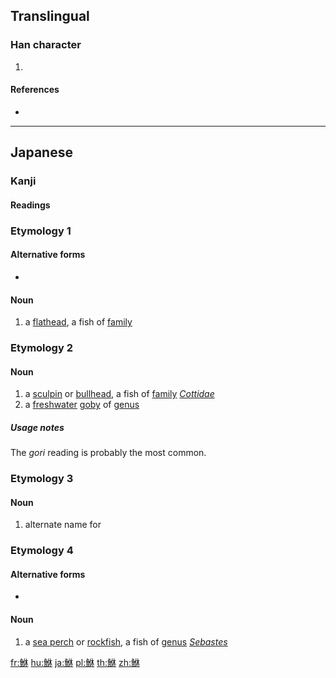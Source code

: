 {{character info/new}}
==Translingual==

===Han character===
{{Han char|rn=195|rad=魚|as=06|sn=17|four=|canj=NFOD}}

# {{defn|Han|sort=魚06}}

====References====
* {{Han ref|kx=1470.101|hdz=74687.031|uh=9BB4|ud=39860}}

----

==Japanese==

===Kanji===
{{ja-kanji|grade=|rs=魚06}}

====Readings====
{{ja-readings
|kun=[[こち]] (kochi), [[ごり]] (gori), [[まて]] (mate), [[めばる]] (mebaru)
}}

===Etymology 1===
{{ja-kanjitab|yomi=k|こち}}

====Alternative forms====
* {{ja-l|鯒}} {{qualifier|more common}}

====Noun====
{{ja-noun|こち}}

# {{lb|ja|sort=こち|rare}} a [[flathead]], a fish of [[family]] ''{{taxlink|Platycephalidae|family|noshow=1}}''

===Etymology 2===
{{ja-kanjitab|yomi=k|ごり}}

====Noun====
{{ja-noun|ごり}}

# a [[sculpin]] or [[bullhead]], a fish of [[family]] ''[[Cottidae]]''
# a [[freshwater]] [[goby]] of [[genus]] {{taxlink|Rhinogobius|genus|noshow=1}}

=====Usage notes=====
The ''gori'' reading is probably the most common.

===Etymology 3===
{{ja-kanjitab|yomi=k|まて}}

====Noun====
{{ja-noun|まて}}

# {{lb|ja|sort=まて|rare}} alternate name for {{m|ja|馬刀貝|tr=mategai||razor clam}}

===Etymology 4===
{{ja-kanjitab|yomi=k|めばる}}

====Alternative forms====
* {{ja-l|眼張}} {{qualifier|more common}}

====Noun====
{{ja-noun|めばる}}

# {{lb|ja|sort=まて|rare}} a [[sea perch]] or [[rockfish]], a fish of [[genus]] ''[[Sebastes]]''

[[fr:鮴]]
[[hu:鮴]]
[[ja:鮴]]
[[pl:鮴]]
[[th:鮴]]
[[zh:鮴]]